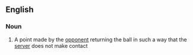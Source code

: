 ==English==

===Noun===
{{en-noun|head=[[return]] [[ace]]}}

# {{context|tennis}} A point made by the [[opponent]] returning the ball in such a way that the [[server]] does not make contact